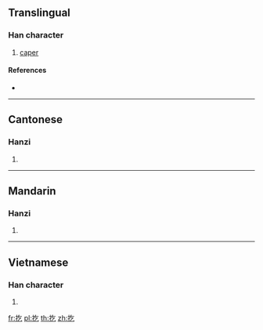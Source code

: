 ==Translingual==

===Han character===
{{Han char|rn=64|rad=手|as=03|sn=6|four=58017|canj=QON|ids=⿰扌乞}}

# [[caper]]

====References====
* {{Han ref|kx=0418.060|dkj=11806|dj=0765.010|hdz=31831.030|uh=6262|ud=25186|bh=C9E8|bd=51688}}

----

==Cantonese==

===Hanzi===
{{yue-hanzi|jyut=[[gwat1]], [[ngat6]]|y=gwat1, ngat6}}

# {{defn|lang=yue|sort=手03}}

----

==Mandarin==

===Hanzi===
{{cmn-hanzi|pin=[[gǔ]] ([[gu3]]), [[gē]] ([[ge1]]), [[qì]] ([[qi4]])|wg=ku<sup>3</sup>, ko<sup>1</sup>, ch'i<sup>4</sup>}}

# {{defn|lang=cmn|sort=手03}}

----

==Vietnamese==

===Han character===
{{vi-readings|rs=手03|hanviet=ngắt}}

# {{defn|lang=vi|sort=手03}}

[[fr:扢]]
[[pl:扢]]
[[th:扢]]
[[zh:扢]]